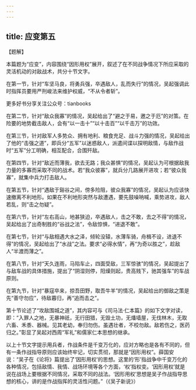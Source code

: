 ```yaml
---
---
---
```

title: 应变第五
---




【题解】

本篇题为“应变”，内容围绕“因形用权”展开，叙述了在不同战争情况下所应采取的灵活机动的对敌战术，共分十节文字。

在第一节，针对“车坚马良，将勇兵强，卒遇敌人，乱而失行”的情况，吴起强调此时指挥员要用严刑峻法来维护权威，“不从令者斩”。

更多好书分享关注公众号：tianbooks

在第二节，针对“敌众我寡”的情况，吴起给出了“避之于易，邀之于厄”的对策。在险要的地势截击敌人，会有“以一击十”“以十击百”“以千击万”的功效。

在第三节，针对敌军人多势众、拥有地利、粮食充足、战斗力强的情况，吴起给出了他的“击强之道”，即兵分“五军”以迷惑敌人，派遣间谍以探明敌情，与敌作战时“五军”分工明确，相互配合，合围歼敌。

在第四节，针对“敌近而薄我，欲去无路；我众甚惧”的情况，吴起认为可根据敌我力量的多寡而采取不同的战术。若“我众彼寡”，就兵分几路展开进攻；若“彼众我寡”，就集中兵力打击敌人。

在第五节，针对“遇敌于谿谷之间，傍多险阻，彼众我寡”的情况，吴起认为应该快速撤离不利地形。如果在不利地形突然与敌遭遇，要先鼓噪呐喊，乘势进攻，敌人若乱，则“击之勿疑”。

在第六节，针对“左右高山，地甚狭迫，卒遇敌人，击之不敢，去之不得”的情况，吴起给出了出奇制胜的“谷战之法”，令敌惊惧，“进退不敢”。

在第七节，针对“与敌相遇大水之泽，倾轮没辕，水薄车骑，舟楫不设，进退不得”的情况，吴起给出了“水战”之法。要求“必得水情”，再“为奇以胜之”，趁敌人“半渡而薄之”。

在第八节，针对“天久连雨，马陷车止，四面受敌，三军惊骇”的情况，吴起提出了与敌车战的具体措施，提出了“阴湿则停，阳燥则起，贵高贱下，驰其强车”的车战原则。

在第九节，针对“暴寇卒来，掠吾田野，取吾牛羊”的情况，吴起给出的御敌之策是先“善守勿应”，待敌暮归，再“追而击之”。

第十节论述了“攻敌围城之道”，其内容可与《司马法·仁本篇》的如下文字对读，即：“入罪人之地，无暴神祇，无行田猎，无毁土功，无燔墙屋，无伐林木，无取六畜、禾黍、器械。见其老幼，奉归勿伤。虽遇壮者，不校勿敌。敌若伤之，医药归之。”彰显了吴起对西周“军礼”和儒家仁本思想的继承。

以上十节文字提示用兵者，作战条件是千变万化的，应对方略也是各有不同的，但有一条作战指导原则应该始终牢记，切实贯彻，那就是“因形用权”。薛国安说：“吴子在《论将》篇提出了‘因形用权’的思想。这里的‘形’指战争中千变万化的各种情况，包括敌情、我情、战场环境等各个方面，‘权’指权变。‘因形用权’就是说在战场上要根据不同情况，采取不同的战法。‘因形用权’思想是吴子作战指导思想的核心，讲的是作战指挥的灵活性问题。”（《吴子新说》）
